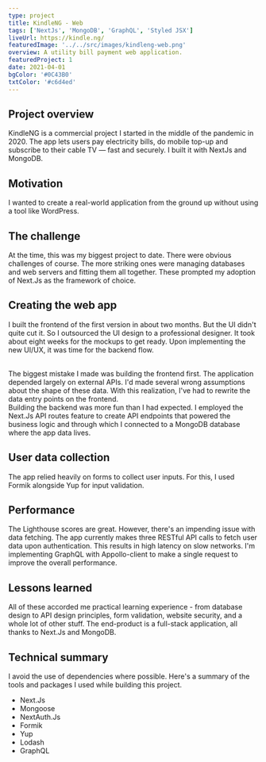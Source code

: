 ```yaml
---
type: project
title: KindleNG - Web
tags: ['NextJs', 'MongoDB', 'GraphQL', 'Styled JSX']
liveUrl: https://kindle.ng/
featuredImage: '../../src/images/kindleng-web.png'
overview: A utility bill payment web application.
featuredProject: 1
date: 2021-04-01
bgColor: '#0C43B0'
txtColor: '#c6d4ed'
---
```


## Project overview

KindleNG is a commercial project I started in the middle of the pandemic in 2020.
The app lets users pay electricity bills, do mobile top-up and subscribe to their cable TV — fast and securely. I built it with NextJs and MongoDB.

## Motivation

I wanted to create a real-world application from the ground up without using a tool like WordPress.

## The challenge

At the time, this was my biggest project to date. There were obvious challenges of course. The more striking ones were managing databases and web servers and fitting them all together. These prompted my adoption of Next.Js as the framework of choice.

## Creating the web app

I built the frontend of the first version in about two months. But the UI didn't quite cut it.
So I outsourced the UI design to a professional designer. It took about eight weeks for the mockups to get ready.
Upon implementing the new UI/UX, it was time for the backend flow.

<br />
The biggest mistake I made was building the frontend first. The application depended
largely on external APIs. I'd made several wrong assumptions about the shape of these
data. With this realization, I've had to rewrite the data entry points on the frontend.

<br />
Building the backend was more fun than I had expected. I employed the Next.Js API
routes feature to create API endpoints that powered the business logic and through
which I connected to a MongoDB database where the app data lives.

## User data collection

The app relied heavily on forms to collect user inputs. For this, I used Formik alongside Yup for input validation.

## Performance

The Lighthouse scores are great. However, there's an impending issue with data fetching. The app currently makes three RESTful API calls to fetch user data upon authentication. This results in high latency on slow networks. I'm implementing GraphQL with Appollo-client to make a single request to improve the overall performance.

## Lessons learned

All of these accorded me practical learning experience - from database design to API design principles, form
validation, website security, and a whole lot of other stuff. The end-product is a full-stack application, all thanks to Next.Js and MongoDB.

## Technical summary

I avoid the use of dependencies where possible. Here's a summary of the tools and packages I used while building this project.

- Next.Js
- Mongoose
- NextAuth.Js
- Formik
- Yup
- Lodash
- GraphQL
